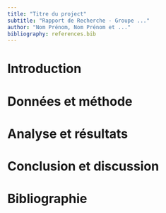 ```yaml
---
title: "Titre du project"
subtitle: "Rapport de Recherche - Groupe ..."
author: "Nom Prénom, Nom Prénom et ..."
bibliography: references.bib
---
```


# Introduction

# Données et méthode

# Analyse et résultats

# Conclusion et discussion

# Bibliographie

